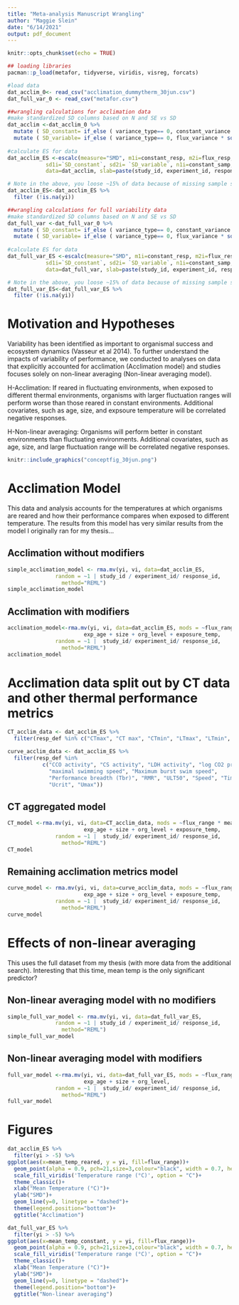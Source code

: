 ```yaml
---
title: "Meta-analysis Manuscript Wrangling"
author: "Maggie Slein"
date: "6/14/2021"
output: pdf_document
---
```


```r
knitr::opts_chunk$set(echo = TRUE)
```

```r
## loading libraries 
pacman::p_load(metafor, tidyverse, viridis, visreg, forcats)

#load data
dat_acclim_0<- read_csv("acclimation_dummytherm_30jun.csv")
dat_full_var_0 <- read_csv("metafor.csv")
```

```r
##wrangling calculations for acclimation data
#make standardized SD columns based on N and SE vs SD
dat_acclim <-dat_acclim_0 %>% 
  mutate ( SD_constant= if_else ( variance_type== 0, constant_variance * sqrt(constant_samp), constant_variance))  %>%
  mutate ( SD_variable= if_else ( variance_type== 0, flux_variance * sqrt(flux_variance) , flux_variance)) 
         
#calculate ES for data
dat_acclim_ES <-escalc(measure="SMD", m1i=constant_resp, m2i=flux_resp, 
            sd1i=`SD_constant`, sd2i= `SD_variable`, n1i=constant_samp, n2i=flux_samp, 
            data=dat_acclim, slab=paste(study_id, experiment_id, response_id, sep=", ")) 

# Note in the above, you loose ~15% of data because of missing sample sizes and SEs reported, below these are removed for now
dat_acclim_ES<-dat_acclim_ES %>% 
  filter (!is.na(yi)) 
```


```r
##wrangling calculations for full variability data
#make standardized SD columns based on N and SE vs SD
dat_full_var <-dat_full_var_0 %>% 
  mutate ( SD_constant= if_else ( variance_type== 0, constant_variance * sqrt(constant_samp), constant_variance))  %>%
  mutate ( SD_variable= if_else ( variance_type== 0, flux_variance * sqrt(flux_variance) , flux_variance)) 
         
#calculate ES for data
dat_full_var_ES <-escalc(measure="SMD", m1i=constant_resp, m2i=flux_resp, 
            sd1i=`SD_constant`, sd2i= `SD_variable`, n1i=constant_samp, n2i=flux_samp, 
            data=dat_full_var, slab=paste(study_id, experiment_id, response_id, sep=", ")) 

# Note in the above, you loose ~15% of data because of missing sample sizes and SEs reported, below these are removed for now
dat_full_var_ES<-dat_full_var_ES %>% 
  filter (!is.na(yi)) 
```
# Motivation and Hypotheses

Variability has been identified as important to organismal success and ecosystem dynamics (Vasseur et al 2014). To further understand the impacts of variability of performance, we conducted to analyses on data that explicitly accounted for acclimation (Acclimation model) and studies focuses solely on non-linear averaging (Non-linear averaging model). 

H-Acclimation: If reared in fluctuating environments, when exposed to different thermal environments, organisms with larger fluctuation ranges will perform worse than those reared in constant environments. Additional covariates, such as age, size, and expsoure temperature will be correlated negative responses.

H-Non-linear averaging: Organisms will perform better in constant environments than fluctuating environments. Additional covariates, such as age, size, and large fluctuation range will be correlated negative responses.

```r
knitr::include_graphics("conceptfig_30jun.png")
```

\clearpage



# Acclimation Model 

This data and analysis accounts for the temperatures at which organisms are reared and how their performance compares when exposed to different temperature. The results from this model has very similar results from the model I originally ran for my thesis...

## Acclimation without modifiers
```r
simple_acclimation_model <- rma.mv(yi, vi, data=dat_acclim_ES, 
               random = ~1 | study_id / experiment_id/ response_id,
                 method="REML") 
simple_acclimation_model
```

## Acclimation with modifiers
```r
acclimation_model<-rma.mv(yi, vi, data=dat_acclim_ES, mods = ~flux_range * mean_temp_reared +
                        exp_age + size + org_level + exposure_temp, 
               random = ~1 |  study_id/ experiment_id/ response_id,
                 method="REML") 
acclimation_model
```

# Acclimation data split out by CT data and other thermal performance metrics 
```r
CT_acclim_data <- dat_acclim_ES %>%
  filter(resp_def %in% c("CTmax", "CT max", "CTmin", "LTmax", "LTmin", "Topt", "Tpref", "Thermal preference", "ULT50", "Scope of thermal tolerance (CTmax - CTmin)"))

curve_acclim_data <- dat_acclim_ES %>%
  filter(resp_def %in% 
           c("CCO activity", "CS activity", "LDH activity", "log CO2 production", 
             "maximal swimming speed", "Maximum burst swim speed", 
             "Performance breadth (Tbr)", "RMR", "ULT50", "Speed", "Time to heat knockdown",
             "Ucrit", "Umax"))
```

## CT aggregated model 
```r
CT_model <-rma.mv(yi, vi, data=CT_acclim_data, mods = ~flux_range * mean_temp_reared +
                        exp_age + size + org_level + exposure_temp, 
               random = ~1 |  study_id/ experiment_id/ response_id,
                 method="REML")
CT_model
```
## Remaining acclimation metrics model 
```r
curve_model <- rma.mv(yi, vi, data=curve_acclim_data, mods = ~flux_range * mean_temp_reared +
                        exp_age + size + org_level + exposure_temp, 
               random = ~1 |  study_id/ experiment_id/ response_id,
                 method="REML")
curve_model
```

# Effects of non-linear averaging
This uses the full dataset from my thesis (with more data from the additional search). Interesting that this time, mean temp is the only significant predictor?

## Non-linear averaging model with no modifiers
```r
simple_full_var_model <- rma.mv(yi, vi, data=dat_full_var_ES, 
               random = ~1 | study_id / experiment_id/ response_id,
                 method="REML") 
simple_full_var_model
```

## Non-linear averaging model with modifiers
```r
full_var_model <-rma.mv(yi, vi, data=dat_full_var_ES, mods = ~flux_range * mean_temp_constant +
                        exp_age + size + org_level, 
               random = ~1 |  study_id/ experiment_id/ response_id,
                 method="REML") 
full_var_model
```

# Figures
```r
dat_acclim_ES %>%
  filter(yi > -5) %>%
ggplot(aes(x=mean_temp_reared, y = yi, fill=flux_range))+
  geom_point(alpha = 0.9, pch=21,size=3,colour="black", width = 0.7, height = 0.7)+
  scale_fill_viridis('Temperature range (°C)', option = "C")+
  theme_classic()+
  xlab("Mean Temperature (°C)")+
  ylab("SMD")+
  geom_line(y=0, linetype = "dashed")+
  theme(legend.position="bottom")+
  ggtitle("Acclimation")
```

```r
dat_full_var_ES %>%
  filter(yi > -5) %>%
ggplot(aes(x=mean_temp_constant, y = yi, fill=flux_range))+
  geom_point(alpha = 0.9, pch=21,size=3,colour="black", width = 0.7, height = 0.7)+
  scale_fill_viridis('Temperature range (°C)', option = "C")+
  theme_classic()+
  xlab("Mean Temperature (°C)")+
  ylab("SMD")+
  geom_line(y=0, linetype = "dashed")+
  theme(legend.position="bottom")+
  ggtitle("Non-linear averaging")
```

